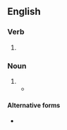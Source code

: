 ==English==

===Verb===
{{head|en|verb form}}

# {{present participle of|en|grangerise|nocat=1}}

===Noun===
{{en-noun}}

# {{synonym of|en|grangerisation}}
#* {{quote-book|en|edition=2nd|year=1922|page=122|location=London|publisher=Philip Allan & Co.|title=The Book-Hunter at Home|author=P. B. M. Allan|brackets=on|url=https://www.gutenberg.org/cache/epub/22716/pg22716-images.html|passage=As to the practice of inserting illustrations in books that are published without them, ‘'''Grangerising''',’ as it is called, it is perhaps best left alone.}}

====Alternative forms====
* {{alter|en|Grangerising}}